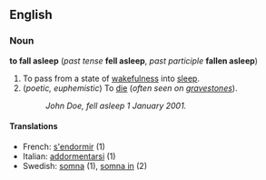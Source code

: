 ==English==
===Noun===
'''to fall asleep''' (''past tense'' '''fell asleep''', ''past participle'' '''fallen asleep''')

#To pass from a state of [[wakefulness]] into [[sleep]].
#(''poetic, euphemistic'') To [[die]] (''often seen on [[gravestone]]s'').
#:''John Doe, fell asleep 1 January 2001.''

====Translations====
*French: [[s'endormir]] (1)
*Italian: [[addormentarsi]] (1)
*Swedish: [[somna]] (1), [[somna in]] (2)